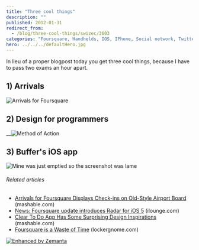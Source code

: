 ```yaml
---
title: "Three cool things"
description: ""
published: 2012-01-31
redirect_from:
  - /blog/three-cool-things/swizec/3603
categories: "Foursquare, Handhelds, IOS, IPhone, Social network, Twitter, Uncategorized"
hero: ../../../defaultHero.jpg
---
```


In lieu of a proper blogpost today you get three cool things, because I have to pass two exams an hour apart.

## 1) Arrivals

![]()![Arrivals for Foursquare](http://swizec.com/blog/wp-content/uploads/2012/01/606491964bf311e1abb01231381b65e3_710.jpg "Arrivals for Foursquare")

## 2) Design for programmers

![]()\_\_![]()![]()![]()![]()![Method of Action](http://swizec.com/blog/wp-content/uploads/2012/01/Screen-Shot-2012-01-31-at-11.18.29-AM.png "Method of Action")

## 3) Buffer's iOS app

![]()![Mine was just emptied so the screenshot was lame](http://swizec.com/blog/wp-content/uploads/2012/01/IMG_01763.png "Mine was just emptied so the screenshot was lame")

###### Related articles

- [Arrivals for Foursquare Displays Check-ins on Old-Style Airport Board](http://mashable.com/2012/01/30/arrivals-for-foursquare-displays-check-ins-on-old-style-airport-board/) (mashable.com)
- [News: Foursquare update introduces Radar for iOS 5](http://www.ilounge.com/index.php/news/comments/foursquare-update-introduces-radar-for-ios-5/) (ilounge.com)
- [Clear To Do App Has Some Surprising Design Inspirations](http://mashable.com/2012/01/30/impending-clear-interview/) (mashable.com)
- [Foursquare is a Waste of Time](http://www.lockergnome.com/social/2011/12/05/foursquare-is-a-waste-of-time/) (lockergnome.com)

[![Enhanced by Zemanta](http://img.zemanta.com/zemified_e.png?x-id=7c028505-7458-4a31-8f52-c2ddd33306f7)](http://www.zemanta.com/ "Enhanced by Zemanta")
